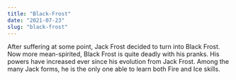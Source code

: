 ---
title: "Black-Frost"
date: "2021-07-23"
slug: "black-frost"
---

After suffering at some point, Jack Frost decided to turn into Black Frost. Now more mean-spirited, Black Frost is quite deadly with his pranks. His powers have increased ever since his evolution from Jack Frost. 
Among the many Jack forms, he is the only one able to learn both Fire and Ice skills.